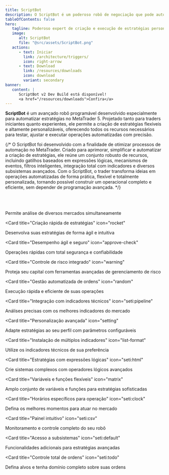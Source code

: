 ```yaml
---
title: ScriptBot
description: O ScriptBot é um poderoso robô de negociação que pode automatizar estratégias de negociação complexas com facilidade.
tableOfContents: false
hero:
   tagline: Poderoso expert de criação e execução de estratégias personalizadas no MetaTrader 5.
   image:
      alt: ScriptBot
      file: "@src/assets/ScriptBot.png"
   actions:
      - text: Iniciar
        link: /architecture/triggers/
        icon: right-arrow
      - text: Download
        link: /resources/downloads
        icon: download
        variant: secondary
banner:
   content: |
      ScriptBot v2 Dev Build está disponível!
      <a href="/resources/downloads">Confira</a>
---
```



**ScriptBot** é um avançado robô programável desenvolvido especialmente para automatizar estratégias no MetaTrader 5. Projetado tanto para traders iniciantes
quanto experientes, ele permite a criação de estratégias flexíveis e altamente personalizáveis, oferecendo todos os recursos necessários para testar, ajustar
e executar operações automatizadas com precisão.

{/* O ScriptBot foi desenvolvido com a finalidade de otimizar processos de automação no MetaTrader. Criado para aprimorar, simplificar e automatizar a criação de estratégias, ele reúne um conjunto robusto de recursos, incluindo gatilhos baseados em expressões lógicas, mecanismos de eventos, filtros inteligentes, integração total com indicadores e diversos subsistemas avançados. Com o ScriptBot, o trader transforma ideias em operações automatizadas de forma prática, flexível e totalmente personalizada, tornando possível construir um operacional completo e eficiente, sem depender de programação avançada. */}

<br />
<br />
<br />

<CardGrid>
<Card
   title="Suporte a múltiplos ativos"
   icon="puzzle"
>
   Permite análise de diversos mercados simultaneamente
</Card>

<Card
   title="Criação rápida de estratégias"
   icon="rocket"
>
   Desenvolva suas estratégias de forma ágil e intuitiva
</Card>

<Card
   title="Desempenho ágil e seguro"
   icon="approve-check"
>
   Operações rápidas com total segurança e confiabilidade
</Card>

<Card
   title="Controle de risco integrado"
   icon="warning"
>
   Proteja seu capital com ferramentas avançadas de gerenciamento de risco
</Card>

<Card
   title="Gestão automatizada de ordens"
   icon="random"
>
   Execução rápida e eficiente de suas operações
</Card>

<Card
   title="Integração com indicadores técnicos"
   icon="seti:pipeline"
>
   Análises precisas com os melhores indicadores do mercado
</Card>

<Card
   title="Personalização avançada"
   icon="setting"
>
   Adapte estratégias ao seu perfil com parâmetros configuráveis
</Card>

<Card
   title="Instalação de múltiplos indicadores"
   icon="list-format"
>
   Utilize os indicadores técnicos de sua preferência
</Card>

<Card
   title="Estratégias com expressões lógicas"
   icon="seti:html"
>
   Crie sistemas complexos com operadores lógicos avançados
</Card>

<Card
   title="Variáveis e funções flexíveis"
   icon="matrix"
>
   Amplo conjunto de variáveis e funções para estratégias sofisticadas
</Card>

<Card
   title="Horários específicos para operação"
   icon="seti:clock"
>
   Defina os melhores momentos para atuar no mercado
</Card>

<Card
   title="Painel intuitivo"
   icon="seti:csv"
>
   Monitoramento e controle completo do seu robô
</Card>

<Card
   title="Acesso a subsistemas"
   icon="seti:default"
>
   Funcionalidades adicionais para estratégias avançadas
</Card>

<Card
   title="Controle total de ordens"
   icon="seti:todo"
>
   Defina alvos e tenha domínio completo sobre suas ordens
</Card>
</CardGrid>

<br />
<br />
<br />

<LinkCard
   title="Comece a usar ScriptBot"
   href="/architecture/triggers/"
/>
